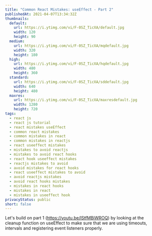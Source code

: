 ```yaml
---
title: "Common React Mistakes: useEffect - Part 2"
publishedAt: 2021-04-07T13:34:32Z
thumbnails:
  default:
    url: https://i.ytimg.com/vi/F-0SZ_TicXA/default.jpg
    width: 120
    height: 90
  medium:
    url: https://i.ytimg.com/vi/F-0SZ_TicXA/mqdefault.jpg
    width: 320
    height: 180
  high:
    url: https://i.ytimg.com/vi/F-0SZ_TicXA/hqdefault.jpg
    width: 480
    height: 360
  standard:
    url: https://i.ytimg.com/vi/F-0SZ_TicXA/sddefault.jpg
    width: 640
    height: 480
  maxres:
    url: https://i.ytimg.com/vi/F-0SZ_TicXA/maxresdefault.jpg
    width: 1280
    height: 720
tags:
  - react js
  - react js tutorial
  - react mistakes useEffect
  - common react mistakes
  - common mistakes in react
  - common mistakes in reactjs
  - react useeffect mistakes
  - mistakes to avoid reactjs
  - mistakes to avoid react hooks
  - react hook useeffect mistakes
  - reactjs mistakes to avoid
  - avoid mistakes for react hooks
  - react useeffect mistakes to avoid
  - avoid reactjs mistakes
  - avoid react hooks mistakes
  - mistakes in react hooks
  - mistakes in react
  - mistakes in useeffect hook
privacyStatus: public
short: false
---
```

  
Let's build on part 1 (https://youtu.be/lStfMBiWROQ) by looking at the cleanup function on useEffect to make sure that we are using timeouts, intervals and registering event listeners properly.
